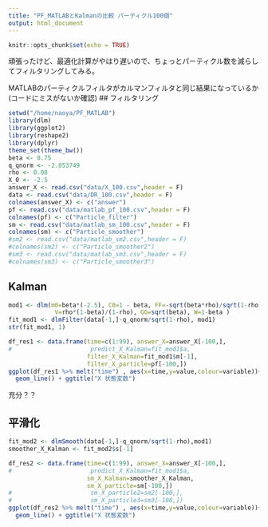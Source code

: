 ```yaml
---
title: "PF_MATLABとKalmanの比較 パーティクル100個"
output: html_document
---
```


```r
knitr::opts_chunk$set(echo = TRUE)
```

頑張ったけど、最適化計算がやはり遅いので、ちょっとパーティクル数を減らしてフィルタリングしてみる。

MATLABのパーティクルフィルタがカルマンフィルタと同じ結果になっているか(コードにミスがないか確認)
## フィルタリング

```r
setwd("/home/naoya/PF_MATLAB")
library(dlm)
library(ggplot2)
library(reshape2)
library(dplyr)
theme_set(theme_bw())
beta <- 0.75
q_qnorm <- -2.053749
rho <- 0.08
X_0 <- -2.5
answer_X <- read.csv("data/X_100.csv",header = F)
data <- read.csv("data/DR_100.csv",header = F)
colnames(answer_X) <- c("answer")
pf <- read.csv("data/matlab_pf_100.csv",header = F)
colnames(pf) <- c("Particle_filter")
sm <- read.csv("data/matlab_sm_100.csv",header = F)
colnames(sm) <- c("Particle_smoother")
#sm2 <- read.csv("data/matlab_sm2.csv",header = F)
#colnames(sm2) <- c("Particle_smoother2")
#sm3 <- read.csv("data/matlab_sm3.csv",header = F)
#colnames(sm3) <- c("Particle_smoother3")
```

## Kalman

```r
mod1 <- dlm(m0=beta*(-2.5), C0=1 - beta, FF=-sqrt(beta*rho)/sqrt(1-rho),
             V=rho*(1-beta)/(1-rho), GG=sqrt(beta), W=1-beta )
fit_mod1 <- dlmFilter(data[-1,]-q_qnorm/sqrt(1-rho), mod1)
str(fit_mod1, 1)
```

```r
df_res1 <- data.frame(time=c(1:99), answer_X=answer_X[-100,], 
#                      predict_X_Kalman=fit_mod1$a,
                      filter_X_Kalman=fit_mod1$m[-1],
                      filter_X_particle=pf[-100,])
ggplot(df_res1 %>% melt("time") , aes(x=time,y=value,colour=variable))+
  geom_line() + ggtitle("X 状態変数")
```

充分？？

## 平滑化

```r
fit_mod2 <- dlmSmooth(data[-1,]-q_qnorm/sqrt(1-rho),mod1)
smoother_X_Kalman <- fit_mod2$s[-1]
```

```r
df_res2 <- data.frame(time=c(1:99), answer_X=answer_X[-100,], 
#                      predict_X_Kalman=fit_mod1$a,
                      sm_X_Kalman=smoother_X_Kalman,
                      sm_X_particle=sm[-100,])
#                      sm_X_particle2=sm2[-100,],
#                      sm_X_particle3=sm3[-100,])
ggplot(df_res2 %>% melt("time") , aes(x=time,y=value,colour=variable))+
  geom_line() + ggtitle("X 状態変数")
```
